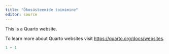 ```yaml
---
title: "Ökosüsteemide toimimine"
editor: source
---
```


This is a Quarto website.

To learn more about Quarto websites visit <https://quarto.org/docs/websites>.

```r
1 + 1
```
